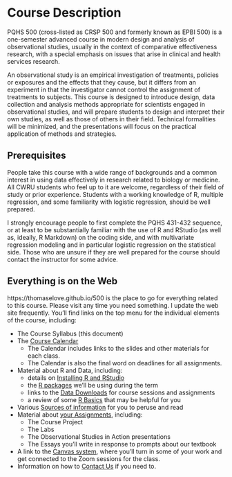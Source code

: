 # Course Description

PQHS 500 (cross-listed as CRSP 500 and formerly known as EPBI 500) is a one-semester advanced course in modern design and analysis of observational studies, usually in the context of comparative effectiveness research, with a special emphasis on issues that arise in clinical and health services research.

An observational study is an empirical investigation of treatments, policies or exposures and the effects that they cause, but it differs from an experiment in that the investigator cannot control the assignment of treatments to subjects. This course is designed to introduce design, data collection and analysis methods appropriate for scientists engaged in observational studies, and will prepare students to design and interpret their own studies, as well as those of others in their field. Technical formalities will be minimized, and the presentations will focus on the practical application of methods and strategies. 

## Prerequisites

People take this course with a wide range of backgrounds and a common interest in using data effectively in research related to biology or medicine. All CWRU students who feel up to it are welcome, regardless of their field of study or prior experience. Students with a working knowledge of R, multiple regression, and some familiarity with logistic regression, should be well prepared.

I strongly encourage people to first complete the PQHS 431-432 sequence, or at least to be substantially familiar with the use of R and RStudio (as well as, ideally, R Markdown) on the coding side, and with multivariate regression modeling and in particular logistic regression on the statistical side. Those who are unsure if they are well prepared for the course should contact the instructor for some advice.

## Everything is on the Web

https://thomaselove.github.io/500 is the place to go for everything related to this course. Please visit any time you need something. I update the web site frequently. You'll find links on the top menu for the individual elements of the course, including:

- The Course Syllabus (this document)
- The [Course Calendar](https://thomaselove.github.io/500/calendar.html) 
    - The Calendar includes links to the slides and other materials for each class.
    - The Calendar is also the final word on deadlines for all assignments.
- Material about R and Data, including:
    - details on [Installing R and RStudio](https://thomaselove.github.io/500/software_install.html)
    - the [R packages](https://thomaselove.github.io/500/r_packages.html) we'll be using during the term
    - links to the [Data Downloads](https://thomaselove.github.io/500/data_index.html) for course sessions and assignments
    - a review of some [R Basics](https://github.com/THOMASELOVE/500-2021/tree/master/r-basics) that may be helpful for you
- Various [Sources of information](https://github.com/THOMASELOVE/500-2021/tree/master/sources) for you to peruse and read
- Material about [your Assignments](https://thomaselove.github.io/500/project.html), including:
    - The Course Project
    - The Labs
    - The Observational Studies in Action presentations
    - The Essays you'll write in response to prompts about our textbook
- A link to the [Canvas system](https://canvas.case.edu/), where you'll turn in some of your work and get connected to the Zoom sessions for the class.
- Information on how to [Contact Us](https://thomaselove.github.io/500/contact.html) if you need to.